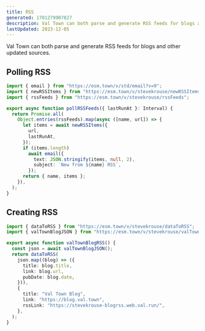 ```yaml
---
title: RSS
generated: 1701279907827
description: Val Town can both parse and generate RSS feeds for blogs and other updated sources
lastUpdated: 2023-12-05
---
```


Val Town can both parse and generate RSS feeds for blogs and other updated
sources.

## Polling RSS

```ts val
import { email } from "https://esm.town/v/std/email?v=9";
import { newRSSItems } from "https://esm.town/v/stevekrouse/newRSSItems";
import { rssFeeds } from "https://esm.town/v/stevekrouse/rssFeeds";

export async function pollRSSFeeds({ lastRunAt }: Interval) {
  return Promise.all(
    Object.entries(rssFeeds).map(async ([name, url]) => {
      let items = await newRSSItems({
        url,
        lastRunAt,
      });
      if (items.length)
        await email({
          text: JSON.stringify(items, null, 2),
          subject: `New from ${name} RSS`,
        });
      return { name, items };
    }),
  );
}
```

## Creating RSS

```ts val
import { dataToRSS } from "https://esm.town/v/stevekrouse/dataToRSS";
import { valTownBlogJSON } from "https://esm.town/v/stevekrouse/valTownBlogJSON";

export async function valTownBlogRSS() {
  const json = await valTownBlogJSON();
  return dataToRSS(
    json.map((blog) => ({
      title: blog.title,
      link: blog.url,
      pubDate: blog.date,
    })),
    {
      title: "Val Town Blog",
      link: "https://blog.val.town",
      rssLink: "https://stevekrouse-blogrss.web.val.run/",
    },
  );
}
```

